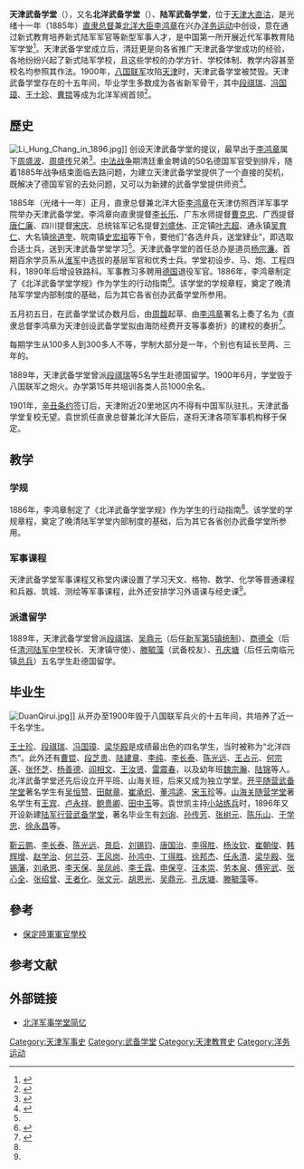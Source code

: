 {{University
|名称 = '''天津武备学堂'''<br><small>'''北洋武备学堂'''</small>
|EnglishName='''Tientsin Military Academy'''
|图像名称 = Tientsin Military Academy.jpg
|图像大小 = 275px
|图像说明 = 天津武备学堂正门悬挂“内修武备”牌匾
|校训 = 
|創辦人 =[[李鸿章|李鸿章]]
|建校 = 1885年正月
|former_names=
|类型 = 公立
|教师 = 
|校长 = 
|书记 = 
|学生 =
|本科生 = 
|硕士生 = 
|博士生 = 
|地址 = 天津大直沽
|校园 = 
|面积 = 
|建筑面积 = 
|校色 = 
|隶属 = 
|邮编 = 
|网站 = 
|logo = 
}}
'''天津武备学堂'''（{{lang-en|'''Tientsin Military Academy'''}}），又名'''北洋武备学堂'''（{{lang-en|'''Peiyang Military Academy'''}}）、'''陆军武备学堂'''，位于[[天津|天津]][[大直沽街道|大直沽]]，是光绪十一年（1885年）[[直隶总督|直隶总督]]兼[[北洋大臣|北洋大臣]][[李鸿章|李鸿章]]在兴办[[洋务运动|洋务运动]]中创设，意在通过新式教育培养新式陆军军官等新型军事人才，是中国第一所开展近代军事教育陆军学堂<ref name="北洋武备学堂与保定军校的比较">{{cite journal|author1=徐东波|title=近代中国陆军军官学校的关键性转变——基于北洋武备学堂与保定军校的比较|journal=保定学院学报|date=2017-05-22|issue=2017年03期}}</ref>。天津武备学堂成立后，清廷更是向各省推广天津武备学堂成功的经验，各地纷纷兴起了新式陆军学校，且这些学校的办学方针、学校体制、教学内容甚至校名均参照其作法。1900年，[[八国联军|八国联军]]攻陷[[天津|天津]]时，天津武备学堂被焚毁。天津武备学堂存在的十五年间，毕业学生多数成为各省新军骨干，其中[[段祺瑞|段祺瑞]]、[[冯国璋|冯国璋]]、[[王士珍|王士珍]]、[[曹锟|曹锟]]等成为北洋军阀首领<ref name="论北洋武备学堂的历史地位及其影响">{{cite journal|author1=姚锦祥|title=论北洋武备学堂的历史地位及其影响|journal=南京师大学报（社会科学版）|date=1992-04-01|issue=1992年01期}}</ref>。

==歷史==
[[File:Li_Hung_Chang_in_1896.jpg|thumb]]]]
创设天津武备学堂的提议，最早出于[[李鸿章|李鸿章]]属下[[周盛波|周盛波]]、[[周盛传|周盛传]]兄弟<ref name="天津武备学堂的创建与毁圮">{{cite journal|author1=缪志明|title=天津武备学堂的创建与毁圮|journal=天津电大学报|date=2013-09-25|issue=2013年03期}}</ref>。[[中法战争|中法战争]]期清廷重金聘请的50名德国军官受到排斥，随着1885年战争结束面临去路问题，为建立天津武备学堂提供了一个直接的契机，既解决了德国军官的去处问题，又可以为新建的武备学堂提供师资<ref name="中国近代史资料丛刊：洋务运动">{{cite book|author1=中国史学会|title=中国近代史资料丛刊：洋务运动|publisher=上海人民出版社|location=上海|isbn=9787806228043}}</ref>。

1885年（光绪十一年）正月，直隶总督兼北洋大臣[[李鸿章|李鸿章]]在天津仿照西洋军事学院举办天津武备学堂。李鸿章向直隶提督[[李长乐|李长乐]]、广东水师提督[[曹克忠|曹克忠]]、广西提督[[唐仁廉|唐仁廉]]、四川提督[[宋庆|宋庆]]、总统铭军记名提督[[刘盛休|刘盛休]]、正定镇[[叶志超|叶志超]]、通永镇[[吴育仁|吴育仁]]、大名镇[[徐道奎|徐道奎]]、皖南镇[[史宏祖|史宏祖]]等下令，要他们“各选弁兵，送堂肄业”，即选取合适士兵，送到天津武备学堂学习<ref name="天津武备学堂的创建与毁圮" />。天津武备学堂的首任总办是道员[[杨宗濂|杨宗濂]]。首期百余学员系从[[淮军|淮军]]中选拔的基层军官和优秀士兵。学堂初设步、马、炮、工程四科，1890年后增设铁路科。军事教习多聘用[[德国|德国]]退役军官。1886年，李鸿章制定了《北洋武备学堂学规》作为学生的行动指南<ref name="北洋武备学堂与晚清军事早期现代化">{{cite journal |author1=熊群荣，张华腾 |title=北洋武备学堂与晚清军事早期现代化 |journal=理论与现代化 |date=2012-11-20 |issue=2012-11}}</ref>。该学堂的学规章程，奠定了晚清陆军学堂内部制度的基础，后为其它各省创办武备学堂所参用。

五月初五日，在武备学堂试办数月后，由[[周馥_(清朝)|周馥]]起草、由[[李鸿章|李鸿章]]署名上奏了名为《直隶总督李鸿章为天津创设武备学堂拟由海防经费开支等事奏折》的建校的奏折<ref name="光绪朝各省设立武备学堂档案(上)">{{cite journal|author1=哈恩忠|title=光绪朝各省设立武备学堂档案(上)|journal=历史档案|date=2013-05-15|issue=2013年02期}}</ref>。

每期学生从100多人到300多人不等，学制大部分是一年，个别也有延长至两、三年的。

1889年，天津武备学堂曾派[[段祺瑞|段祺瑞]]等5名学生赴德国留学。1900年6月，学堂毁于八国联军之炮火。办学第15年共培训各类人员1000余名。

1901年，[[辛丑条约|辛丑条约]]签订后，天津附近20里地区内不得有中国军队驻扎，天津武备学堂复校无望。袁世凯任直隶总督兼北洋大臣后，遂将天津各项军事机构移于保定。

== 教学 ==
=== 学规 ===
1886年，李鸿章制定了《北洋武备学堂学规》作为学生的行动指南<ref name="北洋武备学堂与晚清军事早期现代化" />。该学堂的学规章程，奠定了晚清陆军学堂内部制度的基础，后为其它各省创办武备学堂所参用。

=== 军事课程 ===
天津武备学堂军事课程又称堂内课设置了学习天文、格物、数学、化学等普通课程和兵器、筑城、测绘等军事课程，此外还安排学习外语课与经史课<ref name="北洋武备学堂与保定军校的比较" />。
===派遣留学===
1889年，天津武备学堂曾派[[段祺瑞|段祺瑞]]、[[吴鼎元|吴鼎元]]（后任[[新军第5镇|新军第5镇]][[统制|统制]]）、[[商德全|商德全]]（后任[[清河陆军中学|清河陆军中学]]校长、天津镇守使）、[[滕毓藻|滕毓藻]]（武备校友）、[[孔庆塘|孔庆塘]]（后任云南临元镇[[总兵|总兵]]）五名学生赴德国留学。

==毕业生==
[[File:DuanQirui.jpg|thumb]]]]
从开办至1900年毁于八国联军兵火的十五年间，共培养了近一千名学生。

[[王士珍|王士珍]]、[[段祺瑞|段祺瑞]]、[[冯国璋|冯国璋]]、[[梁华殿|梁华殿]]是成绩最出色的四名学生，当时被称为“北洋四杰”。此外还有[[曹锟|曹锟]]、[[段芝贵|段芝贵]]、[[陆建章|陆建章]]、[[李纯|李纯]]、[[李长泰|李长泰]]、[[陈光远|陈光远]]、[[王占元|王占元]]、[[何宗莲|何宗莲]]、[[张怀芝|张怀芝]]、[[杨善德|杨善德]]、[[阎相文|阎相文]]、[[王汝贤|王汝贤]]、[[雷震春|雷震春]]，以及幼年班[[魏宗瀚|魏宗瀚]]、[[陆锦|陆锦]]等人。北洋武备学堂还先后设立开平班、山海关班，后来又成为独立学堂。[[开平随营武备学堂|开平随营武备学堂]]著名学生有[[吴恒赞|吴恒赞]]、[[田献章|田献章]]、[[崔承炽|崔承炽]]、[[董鸿逵|董鸿逵]]、[[宋玉珍|宋玉珍]]等。[[山海关随营学堂|山海关随营学堂]]著名学生有[[王宾|王宾]]、[[卢永祥|卢永祥]]、[[鲍贵卿|鲍贵卿]]、[[田中玉|田中玉]]等。袁世凯主持[[小站练兵|小站练兵]]时，1896年又开设新建[[陆军行营武备学堂|陆军行营武备学堂]]，著名毕业生有[[刘询|刘询]]、[[孙传芳|孙传芳]]、[[张树元|张树元]]、[[陈乐山|陈乐山]]、[[于学忠|于学忠]]、[[徐永昌|徐永昌]]等。

[[靳云鹏|靳云鹏]]、[[李长泰|李长泰]]、[[陈光远|陈光远]]、[[景启|景启]]、[[刘锡钧|刘锡钧]]、[[唐国治|唐国治]]、[[李得胜|李得胜]]、[[杨汝钦|杨汝钦]]、[[崔朝俊|崔朝俊]]、[[韩辉增|韩辉增]]、[[赵学治|赵学治]]、[[何兰芬|何兰芬]]、[[王风岗|王风岗]]、[[孙鸿中|孙鸿中]]、[[丁得胜|丁得胜]]、[[徐邦杰|徐邦杰]]、[[任永清|任永清]]、[[梁华殿|梁华殿]]、[[张锡藩|张锡藩]]，[[刘承恩|刘承恩]]、[[李天保|李天保]]、[[吴凤岭|吴凤岭]]、[[李壬霖|李壬霖]]、[[申保亨|申保亨]]、[[汪本崇|汪本崇]]、[[劳本泉|劳本泉]]、[[傅宪武|傅宪武]]、[[张心全|张心全]]、[[张绍曾|张绍曾]]、[[王者化|王者化]]、[[张文元|张文元]]、[[胡恩光|胡恩光]]、[[吴鼎元|吴鼎元]]、[[孔庆塘|孔庆塘]]、[[滕毓藻|滕毓藻]]等。

==參考==
*[[保定陸軍軍官學校|保定陸軍軍官學校]]

==参考文献==
{{reflist}}

==外部链接==
*[http://www.hoplite.cn/templates/mgjx0031.html 北洋军事学堂简忆]{{Wayback|url=http://www.hoplite.cn/templates/mgjx0031.html |date=20070308222228 }}

{{天津近代历史文化专题}}

[[Category:天津军事史|Category:天津军事史]]
[[Category:武备学堂|Category:武备学堂]]
[[Category:天津教育史|Category:天津教育史]]
[[Category:洋务运动|Category:洋务运动]]